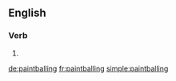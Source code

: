 ==English==

===Verb===
{{head|en|present participle}}

# {{present participle of|paintball|lang=en}}

[[de:paintballing]]
[[fr:paintballing]]
[[simple:paintballing]]